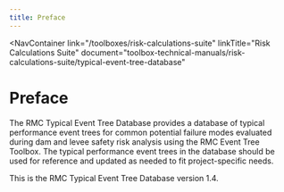 ```yaml
---
title: Preface
---
```



<NavContainer
  link="/toolboxes/risk-calculations-suite"
  linkTitle="Risk Calculations Suite"
  document="toolbox-technical-manuals/risk-calculations-suite/typical-event-tree-database"
></NavContainer>

# Preface

The RMC Typical Event Tree Database provides a database of typical performance event trees for common potential failure modes evaluated during
dam and levee safety risk analysis using the RMC Event Tree Toolbox. The typical performance event trees in the database should be used for
reference and updated as needed to fit project-specific needs.

This is the RMC Typical Event Tree Database version 1.4.

